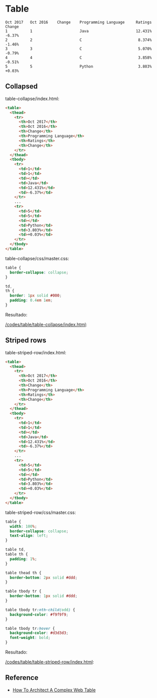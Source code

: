 
# Table

```text
Oct 2017   Oct 2016    Change    Programming Language     Ratings      Change
1          1                     Java                     12.431%      -6.37%
2          2                     C                         8.374%      -1.46%
3          3                     C                         5.070%      -0.79%
4          4                     C                         3.858%      -0.51%
5          5                     Python                    3.803%      +0.03%
```

## Collapsed

table-collapse/index.html:

```html
<table>
  <thead>
    <tr>
      <th>Oct 2017</th>
      <th>Oct 2016</th>
      <th>Change</th>
      <th>Programming Language</th>
      <th>Ratings</th>
      <th>Change</th>
    </tr>
  </thead>
  <tbody>
    <tr>
      <td>1</td>
      <td>1</td>
      <td></td>
      <td>Java</td>
      <td>12.431%</td>
      <td>-6.37%</td>
    </tr>
    ...
    <tr>
      <td>5</td>
      <td>5</td>
      <td></td>
      <td>Python</td>
      <td>3.803%</td>
      <td>+0.03%</td>
    </tr>
  </tbody>
</table>
```

table-collapse/css/master.css:

```css
table {
  border-collapse: collapse;
}

td,
th {
  border: 1px solid #000;
  padding: 0.4em 1em;
}
```

Resultado:

[/codes/table/table-collapse/index.html](/codes/table/table-collapse/index.html):

<HyperText src="/codes/table/table-collapse/index.html" />

## Striped rows

table-striped-row/index.html:

```html
<table>
  <thead>
    <tr>
      <th>Oct 2017</th>
      <th>Oct 2016</th>
      <th>Change</th>
      <th>Programming Language</th>
      <th>Ratings</th>
      <th>Change</th>
    </tr>
  </thead>
  <tbody>
    <tr>
      <td>1</td>
      <td>1</td>
      <td></td>
      <td>Java</td>
      <td>12.431%</td>
      <td>-6.37%</td>
    </tr>
    ...
    <tr>
      <td>5</td>
      <td>5</td>
      <td></td>
      <td>Python</td>
      <td>3.803%</td>
      <td>+0.03%</td>
    </tr>
  </tbody>
</table>
```

table-striped-row/css/master.css:

```css
table {
  width: 100%;
  border-collapse: collapse;
  text-align: left;
}

table td,
table th {
  padding: 1%;
}

table thead th {
  border-bottom: 2px solid #ddd;
}

table tbody tr {
  border-bottom: 1px solid #ddd;
}

table tbody tr:nth-child(odd) {
  background-color: #f9f9f9;
}

table tbody tr:hover {
  background-color: #d3d3d3;
  font-weight: bold;
}
```

Resultado:

[/codes/table/table-striped-row/index.html](/codes/table/table-striped-row/index.html):

<HyperText src="/codes/table/table-striped-row/index.html" />

## Reference

- [How To Architect A Complex Web Table](https://www.smashingmagazine.com/2019/02/complex-web-tables/)

